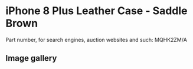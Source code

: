 
# iPhone 8 Plus Leather Case - Saddle Brown

Part number, for search engines, auction websites and such: MQHK2ZM/A

## Image gallery

<div style={{ width: '100%', maxWidth: '768px' }}>
<GalleryComponent
    images={[
      {
        original: "/everysource/MQHK2.webp",
        thumbnail: "/everypreview/MQHK2.webp",
      },
      {
        original: "/everysource/MQHK2_AV1_GOLD.webp",
        thumbnail: "/everypreview/MQHK2_AV1_GOLD.webp",
      },
      {
        original: "/everysource/MQHK2_AV1_SILVER.webp",
        thumbnail: "/everypreview/MQHK2_AV1_SILVER.webp",
      },
      {
        original: "/everysource/MQHK2_AV1_SPACE_GRAY.webp",
        thumbnail: "/everypreview/MQHK2_AV1_SPACE_GRAY.webp",
      },
      {
        original: "/everysource/MQHK2_AV2.webp",
        thumbnail: "/everypreview/MQHK2_AV2.webp",
      }
    ]}
  />
</div>